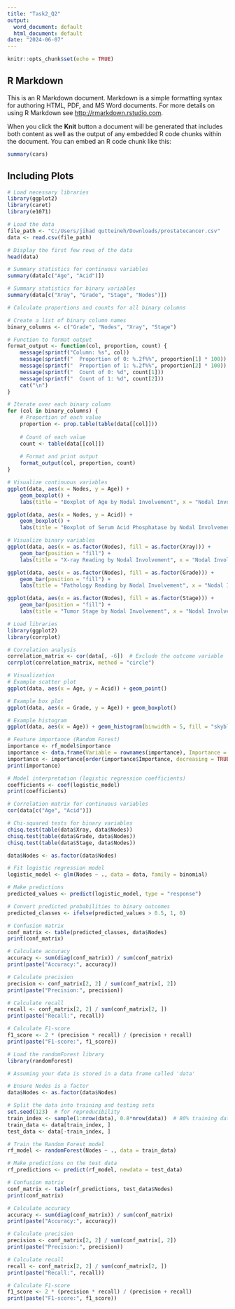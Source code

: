 ---
title: "Task2_Q2"
output:
  word_document: default
  html_document: default
date: "2024-06-07"
---

```{r setup, include=FALSE}
knitr::opts_chunk$set(echo = TRUE)
```

## R Markdown

This is an R Markdown document. Markdown is a simple formatting syntax for authoring HTML, PDF, and MS Word documents. For more details on using R Markdown see <http://rmarkdown.rstudio.com>.

When you click the **Knit** button a document will be generated that includes both content as well as the output of any embedded R code chunks within the document. You can embed an R code chunk like this:

```{r cars}
summary(cars)
```

## Including Plots


```{r}
# Load necessary libraries
library(ggplot2)
library(caret)
library(e1071)

# Load the data
file_path <- "C:/Users/jihad qutteineh/Downloads/prostatecancer.csv"
data <- read.csv(file_path)

# Display the first few rows of the data
head(data)

```
```{r}
# Summary statistics for continuous variables
summary(data[c("Age", "Acid")])

# Summary statistics for binary variables
summary(data[c("Xray", "Grade", "Stage", "Nodes")])

```
```{r}
# Calculate proportions and counts for all binary columns

# Create a list of binary column names
binary_columns <- c("Grade", "Nodes", "Xray", "Stage")

# Function to format output
format_output <- function(col, proportion, count) {
    message(sprintf("Column: %s", col))
    message(sprintf("  Proportion of 0: %.2f%%", proportion[1] * 100))
    message(sprintf("  Proportion of 1: %.2f%%", proportion[2] * 100))
    message(sprintf("  Count of 0: %d", count[1]))
    message(sprintf("  Count of 1: %d", count[2]))
    cat("\n")
}

# Iterate over each binary column
for (col in binary_columns) {
    # Proportion of each value
    proportion <- prop.table(table(data[[col]]))
    
    # Count of each value
    count <- table(data[[col]])
    
    # Format and print output
    format_output(col, proportion, count)
}


```

```{r}
# Visualize continuous variables
ggplot(data, aes(x = Nodes, y = Age)) +
    geom_boxplot() +
    labs(title = "Boxplot of Age by Nodal Involvement", x = "Nodal Involvement", y = "Age")

ggplot(data, aes(x = Nodes, y = Acid)) +
    geom_boxplot() +
    labs(title = "Boxplot of Serum Acid Phosphatase by Nodal Involvement", x = "Nodal Involvement", y = "Serum Acid Phosphatase")

# Visualize binary variables
ggplot(data, aes(x = as.factor(Nodes), fill = as.factor(Xray))) +
    geom_bar(position = "fill") +
    labs(title = "X-ray Reading by Nodal Involvement", x = "Nodal Involvement", y = "Proportion")

ggplot(data, aes(x = as.factor(Nodes), fill = as.factor(Grade))) +
    geom_bar(position = "fill") +
    labs(title = "Pathology Reading by Nodal Involvement", x = "Nodal Involvement", y = "Proportion")

ggplot(data, aes(x = as.factor(Nodes), fill = as.factor(Stage))) +
    geom_bar(position = "fill") +
    labs(title = "Tumor Stage by Nodal Involvement", x = "Nodal Involvement", y = "Proportion")

```
```{r}
# Load libraries
library(ggplot2)
library(corrplot)

# Correlation analysis
correlation_matrix <- cor(data[, -6])  # Exclude the outcome variable
corrplot(correlation_matrix, method = "circle")

# Visualization
# Example scatter plot
ggplot(data, aes(x = Age, y = Acid)) + geom_point()

# Example box plot
ggplot(data, aes(x = Grade, y = Age)) + geom_boxplot()

# Example histogram
ggplot(data, aes(x = Age)) + geom_histogram(binwidth = 5, fill = "skyblue", color = "black")

# Feature importance (Random Forest)
importance <- rf_model$importance
importance <- data.frame(Variable = rownames(importance), Importance = importance[, 1])
importance <- importance[order(importance$Importance, decreasing = TRUE), ]
print(importance)

# Model interpretation (logistic regression coefficients)
coefficients <- coef(logistic_model)
print(coefficients)


```

```{r}
# Correlation matrix for continuous variables
cor(data[c("Age", "Acid")])

# Chi-squared tests for binary variables
chisq.test(table(data$Xray, data$Nodes))
chisq.test(table(data$Grade, data$Nodes))
chisq.test(table(data$Stage, data$Nodes))

```
```{r}
data$Nodes <- as.factor(data$Nodes)

# Fit logistic regression model
logistic_model <- glm(Nodes ~ ., data = data, family = binomial)

# Make predictions
predicted_values <- predict(logistic_model, type = "response")

# Convert predicted probabilities to binary outcomes
predicted_classes <- ifelse(predicted_values > 0.5, 1, 0)

# Confusion matrix
conf_matrix <- table(predicted_classes, data$Nodes)
print(conf_matrix)

# Calculate accuracy
accuracy <- sum(diag(conf_matrix)) / sum(conf_matrix)
print(paste("Accuracy:", accuracy))

# Calculate precision
precision <- conf_matrix[2, 2] / sum(conf_matrix[, 2])
print(paste("Precision:", precision))

# Calculate recall
recall <- conf_matrix[2, 2] / sum(conf_matrix[2, ])
print(paste("Recall:", recall))

# Calculate F1-score
f1_score <- 2 * (precision * recall) / (precision + recall)
print(paste("F1-score:", f1_score))
```
```{r}
# Load the randomForest library
library(randomForest)

# Assuming your data is stored in a data frame called 'data'

# Ensure Nodes is a factor
data$Nodes <- as.factor(data$Nodes)

# Split the data into training and testing sets
set.seed(123)  # for reproducibility
train_index <- sample(1:nrow(data), 0.8*nrow(data))  # 80% training data
train_data <- data[train_index, ]
test_data <- data[-train_index, ]

# Train the Random Forest model
rf_model <- randomForest(Nodes ~ ., data = train_data)

# Make predictions on the test data
rf_predictions <- predict(rf_model, newdata = test_data)

# Confusion matrix
conf_matrix <- table(rf_predictions, test_data$Nodes)
print(conf_matrix)

# Calculate accuracy
accuracy <- sum(diag(conf_matrix)) / sum(conf_matrix)
print(paste("Accuracy:", accuracy))

# Calculate precision
precision <- conf_matrix[2, 2] / sum(conf_matrix[, 2])
print(paste("Precision:", precision))

# Calculate recall
recall <- conf_matrix[2, 2] / sum(conf_matrix[2, ])
print(paste("Recall:", recall))

# Calculate F1-score
f1_score <- 2 * (precision * recall) / (precision + recall)
print(paste("F1-score:", f1_score))

```

